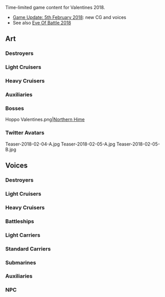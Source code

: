 Time-limited game content for Valentines 2018.
* [[Thread:630678|Game Update: 5th February 2018]]: new CG and voices
* See also [[Seasonal/Eve Of Battle 2018|Eve Of Battle 2018]]

==Art==
{{SeasonalTOC|art=x|text=Ship girls and bosses|Mutsuki|Kisaragi|Murakumo|Shigure|Hamakaze|Akebono|Harusame|Uzuki|Yayoi|Minazuki|Oboro|Takanami|Ushio|Kuma|Kinugasa|Mizuho|Kashima|Commandant Teste|Northern Princess}}
===Destroyers===
{{SeasonalGallery|Mutsuki/Valentine|Kisaragi/Valentine|Murakumo/Valentine|Shigure/Kai Ni Valentine|Hamakaze/Valentine|Akebono/Valentine|Harusame/Valentine|Uzuki/Valentine|Yayoi/Valentine|Minazuki/Valentine|Oboro/Valentine|Takanami/Valentine}}
===={{new}}====
{{SeasonalGallery|Ushio/Valentine|Kamikaze/Valentine}}

===Light Cruisers{{new}}===
{{SeasonalGallery|Kuma/Valentine}}
===Heavy Cruisers===
{{SeasonalGallery|Kinugasa/Kai Ni Valentine}}
===Auxiliaries===
{{SeasonalGallery|Mizuho/Valentine|Kashima/Valentine|Commandant Teste/Valentine}}
===Bosses===
<gallery spacing="small" bordercolor="transparent" captionalign="center" hideaddbutton="true">
Hoppo Valentines.png|[[Northern Princess|Northern Hime]]
</gallery>
===Twitter Avatars===
<gallery spacing="small" bordercolor="transparent" captionalign="center" hideaddbutton="true">
Teaser-2018-02-04-A.jpg
Teaser-2018-02-05-A.jpg
Teaser-2018-02-05-B.jpg
</gallery>

==Voices==
{{SeasonalTOC|text=Ship girls and NPC|Mutsuki|Kisaragi|Yayoi|Uzuki|Mochizuki|Murakumo|Isonami|Shiratsuyu|Shigure|Murasame|Yuudachi|Asagumo|Asashimo|Satsuki|Fumizuki|Nagatsuki|Kikuzuki|Mikazuki|Fubuki|Shirayuki|Ayanami|Shikinami|Oboro|Akebono|Sazanami|Ushio|Hatsuyuki|Akatsuki|Hibiki|Ikazuchi|Inazuma|Samidare|Umikaze|Kawakaze|Asashio|Ooshio|Michishio|Arashio|Arare|Kasumi|Kagerou|Shiranui|Kuroshio|Hatsukaze|Yukikaze|Tokitsukaze|Urakaze|Hamakaze|Maikaze|Tanikaze|Arashi|Hagikaze|Kazagumo|Takanami|Teruzuki|Libeccio|Shimakaze|Yuugumo|Naganami|Amatsukaze|Okinami|Oyashio|Yamakaze|Kamikaze|Asakaze|Harukaze|Minazuki|Uranami|Matsukaze|Hatakaze|Hatsuharu|Nenohi|Wakaba|Hatsushimo|Murasame|Fujinami|Suzutsuki|Ooi|Kitakami|Yura|Tenryuu|Tatsuta|Kuma|Tama|Kiso|Kinu|Abukuma|Agano|Noshiro|Yahagi|Sakawa|Yuubari|Natori|Naka|Maya|Choukai|Furutaka|Aoba|Kinugasa|Kako|Myoukou|Nachi|Ashigara|Haguro|Takao|Atago|Mogami|Mikuma|Suzuya|Kumano|Tone|Chikuma|Zara|Pola|Choukai|Kongou|Hiei|Haruna|Kirishima|Ise|Hyuuga|Nagato|Mutsu|Fusou|Yamashiro|Musashi|Roma|Yamato|Warspite|Iowa|Yamato|Gangut|Richelieu|Houshou|Ryuujou|Shouhou|Zuihou|Chitose|Chiyoda|Ryuuhou|Souryuu|Hiryuu|Akagi|Kaga|Shoukaku|Zuikaku|Katsuragi|Graf Zeppelin|Shoukaku|Zuikaku|Ark Royal|I-168|I-58|I-19|I-8|I-13|I-14|I-400|Luigi Torelli|Katori|Kashima|Akashi|Akitsushima|Mizuho|Hayasui|Taigei|Commandant Teste|Hayasui|Kamoi|Shimushu|Kunashiri|Etorofu|Matsuwa|Sado|Tsushima|Mamiya|Irako|Destroyers=x|Light Cruisers=x|Heavy Cruisers=x|Auxiliaries=x}}
===Destroyers===
{{SeasonalQuotes|
{{SeasonalQuotesInclude|Valentines 2015|Destroyers|Fubuki|Shirayuki|Hatsuyuki|Akebono|Sazanami}}
{{SeasonalQuotesInclude|Valentines 2016|Destroyers|Asashimo}}
{{SeasonalQuotesInclude|Valentines 2017|Destroyers|}}
{{SeasonalQuotesNew}}
{{SeasonalQuote|Matsukaze
|ja = 何だ、何だ、このチョコレっとは？僕もらったって仕方ないだろう。な、きみ？ん、どうした？な、きみ？
|en = What's with all these chocolates? What use is it giving it to me? Right? Hmm, what's wrong? Hey?
}}
{{SeasonalQuote|Hatakaze
|ja = 龍鳳さん、それは？「チョコレット」？な、なるほど、そういう季節なんですね。私も、頑張ろう。よし！
|en = What's that, Ryuuhou-san? "Chocolate"? I-I see. So that's the occasion. I'll work hard too. Alright!
|ja2 = 司令、春姉さん、あの、もしよろしければ、こちらを召し上がってください。どうぞ。あ、ありがとう存じます！やった！
|en2 = Commander, Haru-neesan, please have some of this if you like. Help yourself. Th-thank you very much! Alright!
|line2 = Secretary 2
}}
{{SeasonalQuote|Hatsuharu
|ja = まぁ、なんじゃ、たまには浮世の仕来りにしたがに見るのも、これをじゃな、貴様に授けるのじゃ！
|en = Well, I mean, I want to experience the customs of this fleeting life once in a while; so I'm, well, giving this to you!
}}
{{SeasonalQuote|Nenohi
|ja = 子日バレンタインアタック！くらえ！うりゃァ！うぅ、じゃなくて。はい、子日チョコ。
|en = Nenohi Valentine's Attack! Take this! Uh, that's not it. Here, it's my chocolate.
}}
{{SeasonalQuote|Wakaba
|ja = 若葉が作ったあチョコだ。悪くはないはずだ。できれば２４時間以内に・・・あぁ、もう食べるのか？
|en = It's some chocolate I made. It shouldn't taste bad. If possible, please eat it within 24 ho... Ah, you're already eating it?
}}
{{SeasonalQuote|Hatsushimo
|ja = 提督、あの、これを！もしよかったら、初霜がお作りしました。甘く、甘くなってます。はい！
|en = Umm, Admiral, here! I made some for you, if you're up for it. It, it came out pretty sweet. Yes!
|ja2 = 提督、いかがでしたか？お口に・・・あぁ、そうですか？良かった！ありがとうございます！良かった。
|en2 = How was it, Admiral? Was it to your lik... Ah, really? Great! Thank you very much! Phew.
|line2 = Secretary 2
}}
{{SeasonalQuote|Murasame
|ja = 提督、村雨のちょっとかなりいいチョコ食べて見る？甘くて、すこーしだけ苦いです。いいは？そう。じゃぁ、めーしーあーがーれー。うふ、どうぞ〜。
|en = Would you like some of my pretty delicious chocolate, Admiral? It's sweet and juuust a bit bitter. You do? Ok. Then, here~ you~ go~. Ufu, help yourself~
}}
{{SeasonalQuote|Fujinami
|ja = 司令、これ、上げる。もち手作り。当然！
|en = This is for you, Commander. It's hand made. Totally!
}}
{{SeasonalQuote|Suzutsuki
|ja = えへへ〜、涼月特製、かぼちゃ入りチョコ。提督と、お冬さんよもうつくちゃった。自信作です。
|en = Ehehe~ it's my special pumpkin chocolate. I made some for you and Fuyu, Admiral. I'm proud of it.
}}}}
===Light Cruisers===
{{SeasonalQuotes|
{{SeasonalQuotesInclude|Valentines 2015|Light Cruisers}}
{{SeasonalQuotesInclude|Valentines 2016|Light Cruisers|Noshiro/Secretary 2|Yahagi/Secretary 2|Sakawa/Secretary 2}}
{{SeasonalQuotesInclude|Valentines 2017|Light Cruisers}}
{{SeasonalQuotesNew}}
{{SeasonalQuote|Naka
|ja = 那珂ちゃんはアイドルだから、もちろん、ギリチョコなんだけど、でも、これ上げるね。あは！
|en = I'm an idol so it's just obligatory chocolate, of course, but this is for you. Aha!
}}
{{SeasonalQuotesTitile|February 14th}}
{{SeasonalQuote|Kitakami
|ja = 九三式食ってる場合じゃねぇなぁ！やっちゃいますか！
|en = No time to eat a Type 93! Let's do this!
|line = Attack
|note = ''Night Attack''
}}
{{SeasonalQuote|Ooi
|ja = 九三式酸素ラブアターック！食らえ！
|en = Eat my Type 93 Oxygen Love Attaaaaaaack!
|line = Attack
|note = ''Night Attack''
}}}}

===Heavy Cruisers===
{{SeasonalQuotes|
{{SeasonalQuotesInclude|Valentines 2015|Heavy Cruisers}}
{{SeasonalQuotesInclude|Valentines 2016|Heavy Cruisers}}
{{SeasonalQuotesInclude|Valentines 2017|Heavy Cruisers}}
{{SeasonalQuotesNew}}
{{SeasonalQuote|Choukai
|ja = そう。じゃあ、これを預かっておいて？大丈夫、二つあるの。お願いね?
|en = Ok. Then, can you take this? It's fine, I have two. Would you please?
|line = Secretary 3
}}}}
===Battleships===
{{SeasonalQuotes|
{{SeasonalQuotesInclude|Valentines 2015|Battleships}}
{{SeasonalQuotesInclude|Valentines 2016|Battleships}}
{{SeasonalQuotesInclude|Valentines 2017|Battleships}}
{{SeasonalQuotesNew}}
{{SeasonalQuote|Yamato
|ja = もちろんデザートは、大和特製ハート型チョコケーキ。よし、完璧！さぁ、提督をお呼びしましょう。提督！提督〜！あれ、提督？
|en = Now dessert will be my special heart-shaped chocolate cake. Alright, it's done! Now, I need to call the Admi ral. Admiral! Admiral~! Huh, where's Admiral?
|line = Secretary 2
}}
{{SeasonalQuote|Gangut
|ja = キサマ、これをやろう。あぁ、まあ、そういうわけだ。
|en = This is for you. Ah, well, that's all it is.
}}
{{SeasonalQuote|Richelieu
|ja = Mon amiral、これを受け取りなさい。いいから。よろし。
|en = Please accept this, mon amiral. No complaining. Good.
}}}}

===Light Carriers===
{{SeasonalQuotes|
{{SeasonalQuotesInclude|Valentines 2016|Light Carriers}}
{{SeasonalQuotesInclude|Valentines 2017|Light Carriers}}
}}
===Standard Carriers===
{{SeasonalQuotes|
{{SeasonalQuotesInclude|Valentines 2015|Standard Carriers}}
{{SeasonalQuotesInclude|Valentines 2016|Standard Carriers}}
{{SeasonalQuotesNew}}
{{SeasonalQuote|Shoukaku
|ja = 提督、こちらです！あぁ、急がなくても大丈夫、私はちょうど今来たところなんです。あの、提督、もしよかったら・・・
|en = Over here, Admiral! Ah, you don't have to hurry, I just got here myself. Umm, Admiral, if you'd like...
|ja2 = 提督、もしよろしければ、こちらをお受けっ取りいだたけないでしょうか？あぁ、良かった、ありがとうございます。
|en2 = Admiral, if you'd like, could you please accept this? Ah, wonderful. Thank you very much.
|line2 = Secretary 2
}}
{{SeasonalQuote|Zuikaku
|ja = 提督さん、遅いじゃん。少しだけ待ちゃったよ。寒いだからさ、待たせないだよ。あぁ、これ？これはね・・・
|en = You're late, Admiral! I was waiting for a while. Don't make me wait while it's cold out. Ah, this? This is...
}}
{{SeasonalQuote|Ark Royal
|ja = Admiral、その・・・なんだ、いや、なんでもない。なくない・・・あのだな、accept my chocolate, please.
|en = Admiral, ummm... you know- well, never mind. Actually... uhm, accept my chocolate please.
}}}}
===Submarines===
{{SeasonalQuotes|
{{SeasonalQuotesInclude|Valentines 2016|Submarines}}
{{SeasonalQuotesNew}}
{{SeasonalQuote|I-13
|ja = チョコレート、作ります・・・いえ、こういうのは、姉の私の方が・・・あぁ！
|en = I'll make some chocolate... No, this is my responsibility as an older sister... Ah!
}}
{{SeasonalQuote|I-14
|ja = もう姉貴、それ貸してって。チョコ作りはね、こうするの。えぇ！？なんで泣いての！？なんで！？
|en = Jeez, aneki, give that here. This is how you make chocolate. Eh!? Why are you crying!? Why!?
}}
{{SeasonalQuote|I-400
|ja = シオンの手作りチョコ、提督、受け取ってください！結構凝った作りなんです。ここ開けて、こうして・・・
|en = Please accept my handmade chocolates, Admiral! I made it pretty fancy. Open it up here, and then...
}}
{{SeasonalQuote|Luigi Torelli
|ja = うん、あい、これ上げるよ。ふんや、ふんや。
|en = Hum, yup, you can have this. Funya, funya.
}}}}
===Auxiliaries===
{{SeasonalQuotes|
{{SeasonalQuotesInclude|Valentines 2015|Auxiliaries}}
{{SeasonalQuotesInclude|Valentines 2016|Auxiliaries}}
{{SeasonalQuotesInclude|Valentines 2017|Auxiliaries}}
{{SeasonalQuotesNew}}
{{SeasonalQuote|Hayasui
|ja = 提督さん、このチョコレット、受け取ってください！て、手作りです。
|en = Please accept this chocolate, Admiral! I-It's handmade.
|ja2 = この魚雷・・・えっと・・・これ魚雷じゃなくてあの・・・大井さん？あぁ、はい！了解です！補給いたします！
|en2 = This torpedo... urmm... It's not a torpedo, uhm... Ooi-san? Ah, yes! Roger that! Resupplying!
|line2 = Secretary 2
}}
{{SeasonalQuote|Kamoi
|ja = あの、一応、これを・・・その・・・ホワイトチョコレットで作りました。白い・・・あの、美味しいです、から。
|en = Umm, I tried making... some... white chocolate. It's white... ummm... It's delicious, so...
}}
{{SeasonalQuote|Shimushu
|ja = ふひひ、作ったっすよ、チョコ。ふひひ、これで司令も一ころっしゅ。くなたちに負けんっしゅ！
|en = Fuhehe, I made some chocolate-su. Fuhehe, now I can beat the Commander-shu. I won't lose to Kuna and the others either-shu!
}}
{{SeasonalQuote|Kunashiri
|ja = ふふ、教えてもらってしまった！特製チョコケーキのレシピ!あたしも作るんだ！待ってろう、司令官、姉さん、神風さん！
|en = Fufu, I learned it! The special chocolate cake recipe! Now I'm going to make one too! Just you wait, Commander, neesan, Kamikaze!
}}
{{SeasonalQuote|Etorofu
|ja = 司令、このチョコレート、受け取ってください！
|en = Please accept this chocolate, Commander!
}}
{{SeasonalQuote|Matsuwa
|ja = 司令、択捉ちゃん、あの・・・こ、これを！作りました、私。
|en = Umm, th-this is for you... Commander, Etorofu-chan! I, I made it myself.
}}
{{SeasonalQuote|Sado
|ja = へへ、速吸さんから教わっていうんだ、チョコの作り方!さぁ、やってるぜ！司令、待ってろうよ！
|en = Hehe, I learned how to make chocolate from Hayasui-san! Now, let's do this! Just wait and see, Commander!
}}
{{SeasonalQuote|Tsushima
|ja = 司令、一応、これ、上げます。あぁ、あの、負けませんから。
|en = I'll give you this, just this once, Commander. Ah, umm, because I won't lose.
}}}}
===NPC===
{{SeasonalQuotes|
{{SeasonalQuotesInclude|Valentines 2015|NPC}}
}}
{{Credits|enkcwiki}}